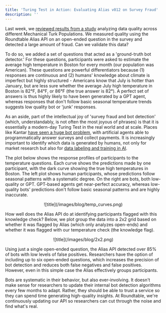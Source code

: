 ```yaml
---
title: 'Turing Test in Action: Evaluating Alias v012 on Survey Fraud'
description: ''
---
```


Last week, we [reviewed results from a study](turk) analyzing data quality across different Mechanical Turk Populations. We measured quality using the Roundtable Alias API on an open-ended question in the survey and detected a large amount of fraud. Can we validate this data?

To do so, we added a set of questions that acted as a 'ground-truth bot detector.' For these questions, participants were asked to estimate the average high temperature in Boston for every month (our population was American). These questions are powerful differentiators because (1) responses are continuous and (2) humans' knowledge about climate is imperfect but highly structured - Americans know that July is hotter than January, but are less sure whether the average July high temperature in Boston is 82°F, 84°F, or 86°F (the true answer is 82°). A perfect set of answers is thus highly likely to have been generated by a GPT agent, whereas responses that don't follow basic seasonal temperature trends suggests low quality bot or 'junk' responses.

As an aside, part of the intellectual joy of 'survey fraud and bot detection' (which, understandably, is not often the most joyous of phrases) is that it is essentially a modern-day Turing Test in the real world and at scale. Places like Kantar [have seen a huge bot problem](https://www.kantar.com/company-news/kantar-partners-with-realeyes-to-tackle-billion-dollar-survey-fraud-problem), with artificial agents able to programmatically answer surveys and collect payments. It is increasingly important to identify which data is generated by humans, not only for market research but also for [data labeling and training in AI](https://arxiv.org/abs/2305.17493v2).

The plot below shows the response profiles of participants to the temperature questions. Each curve shows the predictions made by one participant, with the dark curve showing the true high temperatures in Boston. The left plot shows human participants, whose predictions follow seasonal patterns with a systematic degree. On the right are bots, both low-quality or GPT. GPT-based agents get near-perfect accuracy, whereas low-quality bots' predictions don't follow basic seasonal patterns and are highly inaccurate.

<div align="center">
![title](/images/blog/temp_curves.png)
</div>

How well does the Alias API do at identifying participants flagged with this knowledge check? Below, we plot group the data into a 2x2 grid based on whether it was flagged by Alias (which only analyzes open-ends) and whether it was flagged with our temperature check (the knowledge flag).

<div align="center">
![title](/images/blog/2x2.png)
</div>

Using just a single open-ended question, the Alias API detected over 85% of bots with low levels of false positives. Researchers have the option of including up to six open-ended questions, which increases the precision of bot detection and reduces both false negatives and false positives. However, even in this simple case the Alias effectively groups participants.

Bots are systematic in their behavior, but also ever-involving. It doesn't make sense for researchers to update their internal bot detection algorithms every few months to adapt. Rather, they should be able to trust a service so they can spend time generating high-quality insights. At Roundtable, we're continuously updating our API so researchers can cut through the noise and find what's real.